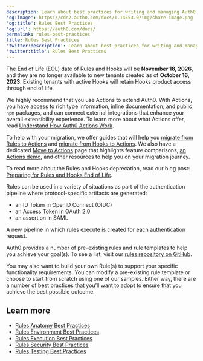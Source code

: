 ```yaml
---
description: Learn about best practices for writing and managing Auth0 rules.
'og:image': https://cdn2.auth0.com/docs/1.14553.0/img/share-image.png
'og:title': Rules Best Practices
'og:url': https://auth0.com/docs/
permalink: rules-best-practices
title: Rules Best Practices
'twitter:description': Learn about best practices for writing and managing Auth0 rules.
'twitter:title': Rules Best Practices
---
```

<Warning>

The End of Life (EOL) date of Rules and Hooks will be **November 18, 2026**, and they are no longer available to new tenants created as of **October 16, 2023**. Existing tenants with active Hooks will retain Hooks product access through end of life.

We highly recommend that you use Actions to extend Auth0. With Actions, you have access to rich type information, inline documentation, and public `npm` packages, and can connect external integrations that enhance your overall extensibility experience. To learn more about what Actions offer, read [Understand How Auth0 Actions Work](/customize/actions/actions-overview).

To help with your migration, we offer guides that will help you [migrate from Rules to Actions](/customize/actions/migrate/migrate-from-rules-to-actions) and [migrate from Hooks to Actions](/customize/actions/migrate/migrate-from-hooks-to-actions). We also have a dedicated [Move to Actions](https://auth0.com/extensibility/movetoactions) page that highlights feature comparisons, [an Actions demo](https://www.youtube.com/watch?v=UesFSY1klrI), and other resources to help you on your migration journey.

To read more about the Rules and Hooks deprecation, read our blog post: [Preparing for Rules and Hooks End of Life](https://auth0.com/blog/preparing-for-rules-and-hooks-end-of-life/).

</Warning>

Rules can be used in a variety of situations as part of the authentication pipeline where protocol-specific artifacts are generated:

* an <Tooltip tip="ID Token: Credential meant for the client itself, rather than for accessing a resource." cta="View Glossary" href="/glossary?term=ID+Token">ID Token</Tooltip> in <Tooltip tip="ID Token: Credential meant for the client itself, rather than for accessing a resource." cta="View Glossary" href="/glossary?term=OpenID">OpenID</Tooltip> Connect (OIDC)
* an <Tooltip tip="Access Token: Authorization credential, in the form of an opaque string or JWT, used to access an API." cta="View Glossary" href="/glossary?term=Access+Token">Access Token</Tooltip> in <Tooltip tip="Access Token: Authorization credential, in the form of an opaque string or JWT, used to access an API." cta="View Glossary" href="/glossary?term=OAuth+2.0">OAuth 2.0</Tooltip>
* an assertion in <Tooltip tip="Security Assertion Markup Language (SAML): Standardized protocol allowing two parties to exchange authentication information without a password." cta="View Glossary" href="/glossary?term=SAML">SAML</Tooltip>

A new pipeline in which rules execute is created for each authentication request.

Auth0 provides a number of pre-existing rules and rule templates to help you achieve your goal(s). To see a list, visit our [rules repository on GitHub](https://github.com/auth0/rules).

You may also want to build your own Rule(s) to support your specific functionality requirements. You can modify a pre-existing rule template or choose to start from scratch using one of our samples. Either way, there are a number of best practices that you’ll want to adopt to ensure that you achieve the best possible outcome.

## Learn more

* [Rules Anatomy Best Practices](/rules-best-practices/rules-anatomy-best-practices)
* [Rules Environment Best Practices](/rules-best-practices/rules-environment-best-practices)
* [Rules Execution Best Practices](/rules-best-practices/rules-execution-best-practices)
* [Rules Security Best Practices](/rules-best-practices/rules-security-best-practices)
* [Rules Testing Best Practices](/rules-best-practices/rules-testing-best-practices)